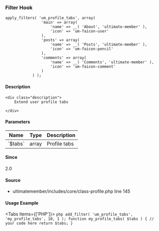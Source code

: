 
### Filter Hook    
    
```
apply_filters( 'um_profile_tabs', array(
				'main' => array(
					'name' => __( 'About', 'ultimate-member' ),
					'icon' => 'um-faicon-user'
				),
				'posts' => array(
					'name' => __( 'Posts', 'ultimate-member' ),
					'icon' => 'um-faicon-pencil'
				),
				'comments' => array(
					'name' => __( 'Comments', 'ultimate-member' ),
					'icon' => 'um-faicon-comment'
				)
			) );
```

#### Description
    <div class="description">
        Extend user profile tabs
 
    </div>

#### Parameters
            
<table className="table-auto mt-2 border dark:border-gray-500 p-5 text-sm text-left">
<thead>
<tr>
<th  className="px-3">Name</th>
<th  className="px-3">Type</th>
<th  className="px-3">Description</th>
</tr>
</thead>
<tbody>
               <tr >
               <td className="px-3 py-2">`$tabs`</td>
               <td className="px-3 py-2">array</td>
               <td className="px-3 py-2 text-sm">Profile tabs</td>
               </tr>
</tbody>
</table>

#### Since
<div class="description">
2.0
</div>

#### Source
  - <Link href="/developer/files/includes-core-class-profile#source-view.145">ultimatemember/includes/core/class-profile.php</Link> <Link href="/developer/files/includes-core-class-profile#source-view.145">line 145</Link>



#### Usage Example

<Tabs items={['PHP']}>
    <Tab>
    ```php
    add_filter( 'um_profile_tabs', 'my_profile_tabs', 10, 1 );
 function my_profile_tabs( $tabs ) {
     // your code here
     return $tabs;
 }
    ```
    </Tab>
</Tabs>